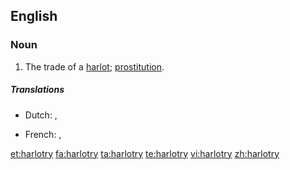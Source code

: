 ==English==

===Noun===
{{en-noun|harlotries|-}}

# The trade of a [[harlot]]; [[prostitution]].

=====Translations=====
{{trans-top|The trade of a harlot; prostitution.}}
* Dutch: {{t-|nl|hoererij}},{{t+|nl|prostitutie}}
{{trans-mid}}
* French: {{t+|fr|prostitution|f}},{{t-|fr|putasserie|f}}
{{trans-bottom}}

[[et:harlotry]]
[[fa:harlotry]]
[[ta:harlotry]]
[[te:harlotry]]
[[vi:harlotry]]
[[zh:harlotry]]